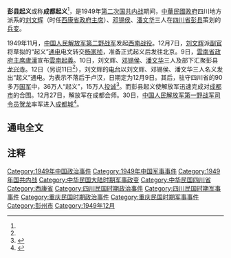'''彭县起义'''或称'''成都起义'''<ref name="a1"/>，是1949年[[第二次国共内战|第二次国共内战]]期间，[[中華民國政府|中華民國政府]]四川地方派系的[[刘文辉|刘文辉]]（时任[[西康省行政長官列表|西康省政府主席]]）、[[邓锡侯|邓锡侯]]、[[潘文华|潘文华]]三人在[[四川省_(中華民國)|四川省]][[彭县|彭县]]策划的[[兵变|兵变]]。

1949年11月，[[中国人民解放军第二野战军|中国人民解放军第二野战军]]发起[[西南战役|西南战役]]。12月7日，[[刘文辉|刘文辉]]派[[副官|副官]]将草拟的“起义”[[电报|通电]]电文转交[[杨家桢|杨家桢]]，准备正式起义后发往北京。9日，[[云南行政長官列表|雲南省政府主席]][[盧漢|盧漢]]宣布[[卢汉云南起义|雲南起義]]。10日，刘文辉、[[邓锡侯|邓锡侯]]、[[潘文华|潘文华]]三人及部下汇聚彭县[[龙兴寺_(彭州)|龙兴寺]]。12日（另说11日<ref name="a1"/>），刘文辉的[[电台|电台]]以刘文辉、邓锡侯、潘文华三人名义发出“起义”通电。为表示不落后于卢汉，日期定为12月9日。其后，驻守四川省的90多万[[中华民国国军|国军]]中，36万人“起义”，15万人[[投诚|投诚]]<ref name="a1">{{Cite web |url=http://www.pengzhou.gov.cn/index.php/Detail?cid=215&tid=75282 |title=龙兴古刹上空的电波——刘、邓、潘成都起义纪实 |accessdate=2015-10-20 |author= |date=2013-05-09 |work= |publisher=彭州公众信息网 |language=Zh-hans |deadurl=yes |archiveurl=https://web.archive.org/web/20160305014919/http://www.pengzhou.gov.cn/index.php/Detail?cid=215&tid=75282 |archivedate=2016年3月5日 |df= }}</ref>。而彭县起义使解放军迅速完成对[[成都市|成都市]]的合围。12月27日，解放军在成都会师。30日，[[中国人民解放军第一野战军|中国人民解放军第一野战军]][[司令员|司令员]][[贺龙|贺龙]]率军进入[[成都城|成都城]]<ref>{{Cite web |url=http://dangshi.people.com.cn/GB/151935/170754/10245140.html |title=1949成都解放记 |accessdate=2015-10-20 |author=胡跃先 |date=2009-10-23 |work= |publisher=中国共产党新闻网，来源：四川日报 |language=Zh-hans |archive-url=https://web.archive.org/web/20160304085004/http://dangshi.people.com.cn/GB/151935/170754/10245140.html |archive-date=2016-03-04 |dead-url=yes }}</ref>。

== 通电全文 ==

{{Cquote|北京毛主席、朱总司令并转各野战军司令暨全国人民公鉴：<br>

蒋贼介石盗窃国柄廿载于兹，罪恶昭彰，国人共见。自抗战胜利而还，措施益形乖谬，如破坏政协决议各案，发动空前国内战争，紊乱金融财政，促成国民经济破产，嗾使贪污佥壬横行，贻笑邻邦，降低国际地位，种种罪行，变本加厉，徒见国计民生枯萎，国家元气断绝。而蒋贼怙恶不悛，唯利是图。在士无斗志，人尽离心的今天，尚欲以一隅抗天下，把川、康两省八年抗战所残留的生命财产，作孤注之一掷。我两省民众，岂能忍与终古。文辉、锡侯、文华等于过去数年间，虽未能及时团结军民，配合人民解放战争，然亡羊补牢，古有明训，昨非今是，贤者所谅。兹为适应人民要求，决自即日起率领所属宣布与蒋、李、阎、白反动集团断绝关系，竭诚服从中央人民政府毛主席、朱总司令与中国人民解放军第二野战军刘司令员、邓政治委员之领导，所望川、康全体军政人员，一律尽忠职守，保护社会秩序与公私财产，听候人民解放军与人民政府之接收，并努力配合人民解放军消灭国民党反对派之残余，以期川、康全境早获解放。坦白陈词，敬维垂察。|刘文辉、邓锡侯、潘文华叩|一九四九年十二月九日}}

== 注释 ==

{{Reflist|2}}

[[Category:1949年中国政治事件|Category:1949年中国政治事件]]
[[Category:1949年中国军事事件|Category:1949年中国军事事件]]
[[Category:1949年国共内战|Category:1949年国共内战]]
[[Category:中华民国大陆时期军事政变|Category:中华民国大陆时期军事政变]]
[[Category:中华民国四川省|Category:中华民国四川省]]
[[Category:西康省|Category:西康省]]
[[Category:四川民国时期政治事件|Category:四川民国时期政治事件]]
[[Category:四川民国时期军事事件|Category:四川民国时期军事事件]]
[[Category:重庆民国时期政治事件|Category:重庆民国时期政治事件]]
[[Category:重庆民国时期军事事件|Category:重庆民国时期军事事件]]
[[Category:彭州市|Category:彭州市]]
[[Category:1949年12月|Category:1949年12月]]
